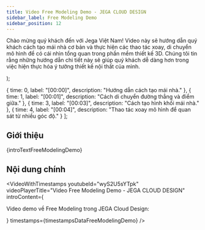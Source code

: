```yaml
---
title: Video Free Modeling Demo - JEGA CLOUD DESIGN
sidebar_label: Free Modeling Demo
sidebar_position: 12
---
```



  <p>
    Chào mừng quý khách đến với Jega Việt Nam! Video này sẽ hướng dẫn quý khách cách tạo mái nhà cơ bản và thực hiện các thao tác xoay, di chuyển mô hình để có cái nhìn tổng quan trong phần mềm thiết kế 3D. Chúng tôi tin rằng những hướng dẫn chi tiết này sẽ giúp quý khách dễ dàng hơn trong việc hiện thực hóa ý tưởng thiết kế nội thất của mình.
  </p>
);

  { time: 0, label: "[00:00]", description: "Hướng dẫn cách tạo mái nhà." },
  { time: 1, label: "[00:01]", description: "Cách di chuyển đường thẳng và điểm giữa." },
  { time: 3, label: "[00:03]", description: "Cách tạo hình khối mái nhà." },
  { time: 4, label: "[00:04]", description: "Thao tác xoay mô hình để quan sát từ nhiều góc độ." }
];

## Giới thiệu

{introTextFreeModelingDemo}

## Nội dung chính

<VideoWithTimestamps
  youtubeId="wyS2U5sYTpk"
  videoPlayerTitle="Video Free Modeling Demo - JEGA CLOUD DESIGN"
  introContent={<p>Video demo về Free Modeling trong JEGA Cloud Design:</p>}
  timestamps={timestampsDataFreeModelingDemo}
/>
